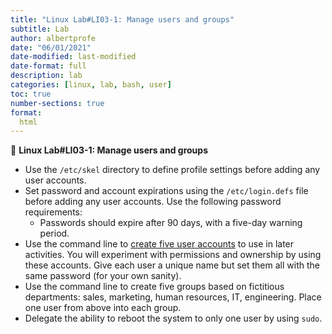 ```yaml
---
title: "Linux Lab#LI03-1: Manage users and groups"
subtitle: Lab
author: albertprofe
date: "06/01/2021"
date-modified: last-modified
date-format: full
description: lab
categories: [linux, lab, bash, user]
toc: true
number-sections: true
format:
  html
---
```


::: {.labs}
📘 **Linux Lab#LI03-1: Manage users and groups**

- Use the `/etc/skel` directory to define profile settings before adding any user accounts.
- Set password and account expirations using the `/etc/login.defs` file before adding any user accounts. Use the following password requirements:
  - Passwords should expire after 90 days, with a five-day warning period.
- Use the command line to [create five user accounts](https://www.redhat.com/sysadmin/linux-user-group-management) to use in later activities. You will experiment with permissions and ownership by using these accounts. Give each user a unique name but set them all with the same password (for your own sanity).
- Use the command line to create five groups based on fictitious departments: sales, marketing, human resources, IT, engineering. Place one user from above into each group.
- Delegate the ability to reboot the system to only one user by using `sudo`.

:::



